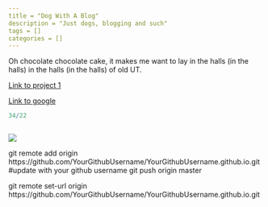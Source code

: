 ```yaml
---
title = "Dog With A Blog"
description = "Just dogs, blogging and such"
tags = []
categories = []
---
```


Oh chocolate chocolate cake, it makes me want to lay in the halls (in the halls) in the halls (in the halls) of old UT.

[Link to project 1](/Project/Project1/)

[Link to google](https://www.google.com)

```R

34/22


```

```python

```
![](/post/2021-05-09-dog-with-a-blog_files/Screenshot (91).png)


git remote add origin https://github.com/YourGithubUsername/YourGithubUsername.github.io.git #update with your github username
git push origin master

git remote set-url origin https://github.com/YourGithubUsername/YourGithubUsername.github.io.git

